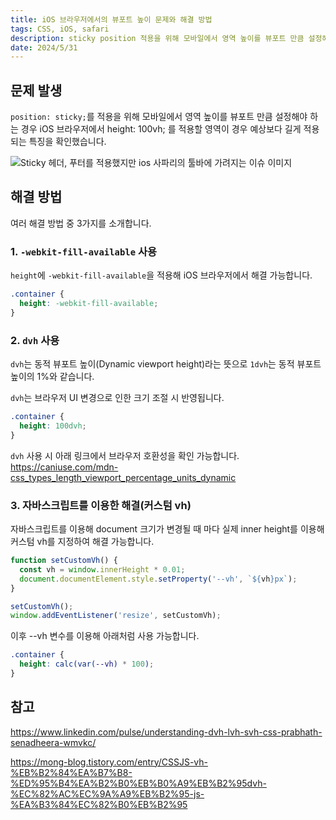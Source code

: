 ```yaml
---
title: iOS 브라우저에서의 뷰포트 높이 문제와 해결 방법
tags: CSS, iOS, safari
description: sticky position 적용을 위해 모바일에서 영역 높이를 뷰포트 만큼 설정해야 하는 경우 iOS 브라우저에서 height 100vh 를 적용할 영역이 경우 예상보다 길게 적용되는 특징을 확인했습니다.
date: 2024/5/31
---
```



## 문제 발생

`position: sticky;`를 적용을 위해 모바일에서 영역 높이를 뷰포트 만큼 설정해야 하는 경우 iOS 브라우저에서 height: 100vh; 를 적용할 영역이 경우 예상보다 길게 적용되는 특징을 확인했습니다.

![Sticky 헤더, 푸터를 적용했지만 ios 사파리의 툴바에 가려지는 이슈 이미지](https://velog.velcdn.com/images/freejak5520/post/f6a026a7-4d87-435f-98df-2d6144fbff89/image.png)


## 해결 방법

여러 해결 방법 중 3가지를 소개합니다.

### 1. `-webkit-fill-available` 사용

`height`에 `-webkit-fill-available`을 적용해 iOS 브라우저에서 해결 가능합니다.

```css
.container {
  height: -webkit-fill-available;
}
```

### 2. `dvh` 사용

`dvh`는 동적 뷰포트 높이(Dynamic viewport height)라는 뜻으로 `1dvh`는 동적 뷰포트 높이의 1%와 같습니다.

`dvh`는 브라우저 UI 변경으로 인한 크기 조절 시 반영됩니다.

```css
.container {
  height: 100dvh;
}
```

`dvh` 사용 시 아래 링크에서 브라우저 호환성을 확인 가능합니다.
<https://caniuse.com/mdn-css_types_length_viewport_percentage_units_dynamic>

### 3. 자바스크립트를 이용한 해결(커스텀 vh)

자바스크립트를 이용해 document 크기가 변경될 때 마다 실제 inner height를 이용해 커스텀 vh를 지정하여 해결 가능합니다.

```javascript
function setCustomVh() {
  const vh = window.innerHeight * 0.01;
  document.documentElement.style.setProperty('--vh', `${vh}px`);
}

setCustomVh();
window.addEventListener('resize', setCustomVh);
```

이후 --vh 변수를 이용해 아래처럼 사용 가능합니다.

```css
.container {
  height: calc(var(--vh) * 100);
}
```

## 참고

<https://www.linkedin.com/pulse/understanding-dvh-lvh-svh-css-prabhath-senadheera-wmvkc/>

<https://mong-blog.tistory.com/entry/CSSJS-vh-%EB%B2%84%EA%B7%B8-%ED%95%B4%EA%B2%B0%EB%B0%A9%EB%B2%95dvh-%EC%82%AC%EC%9A%A9%EB%B2%95-js-%EA%B3%84%EC%82%B0%EB%B2%95>